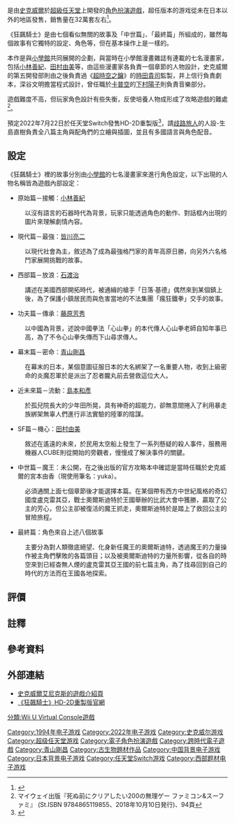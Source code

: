 {{Not|约会大作战}}
{{NoteTA
| G1=Games
| G2=Square Enix
}}
{{Infobox VG
| title = 狂飆騎士
| image =
| caption =
| developer = SFC：[[史克威爾|史克威爾]]<br>VC、NS：[[史克威爾艾尼克斯|史克威爾艾尼克斯]]
| publisher = 史克威爾、史克威爾艾尼克斯（日本）<br>任天堂（全球）
| designer = [[時田貴司|時田貴司]]<br />[[井上信行|井上信行]]
| artist =
| composer = [[下村陽子|下村陽子]]
| released = SFC：1994年9月2日<br>Wii U·VC：2015年6月24日<br>新任天堂3DS·VC：2016年11月28日<br>任天堂Switch：2022年7月22日
| genre = [[電子角色扮演遊戲|角色扮演]]
| modes = [[單人電子遊戲|單人]]
| platforms = [[超級任天堂|超級任天堂]]<br>[[Wii_U|Wii U]]、[[新任天堂3DS|新任天堂3DS]]（[[Virtual_Console|VC]]）<br>[[任天堂Switch|任天堂Switch]]（HD-2D重製）
}}

{{vgname|狂飆騎士|ja=ライブ・ア・ライブ，Live A Live|cn=时空勇士|tw=狂飆騎士}}是由[[史克威爾|史克威爾]]於[[超級任天堂|超級任天堂]]上開發的[[電子角色扮演遊戲|角色扮演遊戲]]，超任版本的游戏從未在日本以外的地區發售，銷售量在32萬套左右<ref>{{Cite web |url=http://www.vgchartz.com/game/3666/live-a-live/ |title=Live A Live for Super Nintendo Entertainment System - Sales, Wiki, Release Dates, Review, Cheats, Walkthrough |publisher=[[VG_Chartz|VG Chartz]] |accessdate=2018-12-02 |archive-date=2021-01-17 |archive-url=https://web.archive.org/web/20210117192643/https://www.vgchartz.com/game/3666/live-a-live/ |dead-url=no }}</ref>。

《狂飆騎士》是由七個看似無關的故事及「中世篇」、「最終篇」所組成的，雖然每個故事有它獨特的設定、角色等，但在基本操作上是一樣的。

本作是與[[小學館|小學館]]共同展開的企劃，與當時在小學館漫畫雜誌有連載的七名漫畫家，包括[[小林善紀|小林善紀]]、[[田村由美|田村由美]]等，由這些漫畫家各負責一個章節的人物設計，史克威爾的第五開發部則由之後負責過《[[超時空之鑰|超時空之鑰]]》的[[時田貴司|時田貴司]]監製，井上信行負責劇本，深谷文明擔當程式設計，曾任職於[[卡普空|卡普空]]的[[下村陽子|下村陽子]]則負責音樂部分。

遊戲難度不高，但玩家角色設計有些失衡，反使培養人物成形成了攻略遊戲的難處<ref name="muri200">マイウェイ出版『死ぬ前にクリアしたい200の無理ゲー ファミコン&スーファミ』 (St.ISBN 9784865119855、2018年10月10日発行)、94頁</ref>。

預定2022年7月22日於任天堂Switch發售HD-2D重製版<ref>{{Cite web|title=『ライブアライブ』リメイク版がSwitchで7月22日発売決定！ 伝説的RPGがHD-2Dで待望の復活|url=https://www.famitsu.com/news/202202/10250822.html|website=ファミ通.com|date=2022-02-10|accessdate=2022-02-10}}</ref>，請[[歧路旅人|歧路旅人]]的人設-生島直樹負責全八篇主角與配角們的立繪與插圖，並且有多國語言與角色配音。

== 設定 ==
《狂飆騎士》裡的故事分別由[[小學館|小學館]]的七名漫畫家來進行角色設定，以下出現的人物名稱皆為遊戲內部設定：

* 原始篇－接觸：[[小林善紀|小林善紀]]
:以沒有語言的石器時代為背景，玩家只能透過角色的動作、對話框內出現的圖片來理解劇情內容。

* 現代篇－最強：[[皆川亮二|皆川亮二]]
:以現代社會為主，敘述為了成為最強格鬥家的青年高原日勝，向另外六名格鬥家展開挑戰的故事。

* 西部篇－放浪：[[石渡治|石渡治]]
:講述在美國西部開拓時代，被通緝的槍手「日落·基德」偶然來到某個鎮上後，為了保護小鎮居民而與危害當地的不法集團「瘋狂鐵拳」交手的故事。

* 功夫篇－傳承：[[藤原芳秀|藤原芳秀]]
:以中國為背景，述說中國拳法「心山拳」的本代傳人心山拳老師自知年事已高，為了不令心山拳失傳而下山尋求傳人。

* 幕末篇－密命：[[青山剛昌|青山剛昌]]
:在幕末的日本，某個意圖征服日本的大名綁架了一名重要人物，收到上級密命的炎魔忍軍於是派出了忍者朧丸前去營救這位大人。

* 近未來篇－流動：[[島本和彥|島本和彥]]
:於孤兒院長大的少年田所晃，具有神奇的超能力，卻無意間捲入了利用暴走族綁架無辜人們進行非法實驗的陸軍的陰謀。

* SF篇－機心：[[田村由美|田村由美]]
:敘述在遙遠的未來，於民用太空船上發生了一系列懸疑的殺人事件，服務用機器人CUBE{{noteTag|名字是來自立方體，但外表看起來像顆球。}}則從開始的旁觀者，慢慢成了解決事件的關鍵。

* 中世篇－魔王：未公開，在之後出版的官方攻略本中確認是當時任職於史克威爾的宮本由香（現使用筆名：yuka）。
:必須通關上面七個章節後才能選擇本篇。在某個帶有西方中世紀風格的奇幻國度盧克雷其亞，戰士奧爾斯迪特於王國舉辦的比武大會中獲勝，贏取了公主的芳心，但公主卻被復活的魔王抓走，奧爾斯迪特於是踏上了救回公主的冒險旅程。

* 最終篇：角色來自上述八個故事
:主要分為對人類徹底絕望、化身新任魔王的奧爾斯迪特，透過魔王的力量操作被主角們擊敗的各篇頭目；以及被奧爾斯迪特的力量所影響，從各自的時空來到已經杳無人煙的盧克雷其亞王國的前七篇主角，為了找尋回到自己的時代的方法而在王國各地探索。

==評價==
{{Video game reviews
| Fam = 29/40
}}

==註釋==
{{Div col|cols=2}}
<div class="references-small">
{{NoteFoot}}
</div>
{{Div col end}}

==參考資料==
{{reflist}}

== 外部連結 ==
* [http://www.square-enix.com/jp/archive/live_a_live/ 史克威爾艾尼克斯的遊戲介紹頁] {{Wayback|url=http://www.square-enix.com/jp/archive/live_a_live/ |date=20120616080303 }} {{ja icon}}
* [https://www.jp.square-enix.com/lal/ 《狂飆騎士》HD-2D重製版官網] {{Wayback|url=https://www.jp.square-enix.com/lal/ |date=20220310092837 }}  {{ja icon}}

{{DEFAULTSORT:Live A Live}}
[[Category:1994年电子游戏|Category:1994年电子游戏]]
[[Category:2022年电子游戏|Category:2022年电子游戏]]
[[Category:史克威尔游戏|Category:史克威尔游戏]]
[[Category:超级任天堂游戏|Category:超级任天堂游戏]]
[[Category:電子角色扮演遊戲|Category:電子角色扮演遊戲]]
[[Category:跨時代電子遊戲|Category:跨時代電子遊戲]]
[[分類:Wii_U_Virtual_Console遊戲|分類:Wii U Virtual Console遊戲]]
[[Category:青山剛昌|Category:青山剛昌]]
[[Category:古生物題材作品|Category:古生物題材作品]]
[[Category:中国背景电子游戏|Category:中国背景电子游戏]]
[[Category:日本背景电子游戏|Category:日本背景电子游戏]]
[[Category:任天堂Switch游戏|Category:任天堂Switch游戏]]
[[Category:西部题材电子游戏|Category:西部题材电子游戏]]